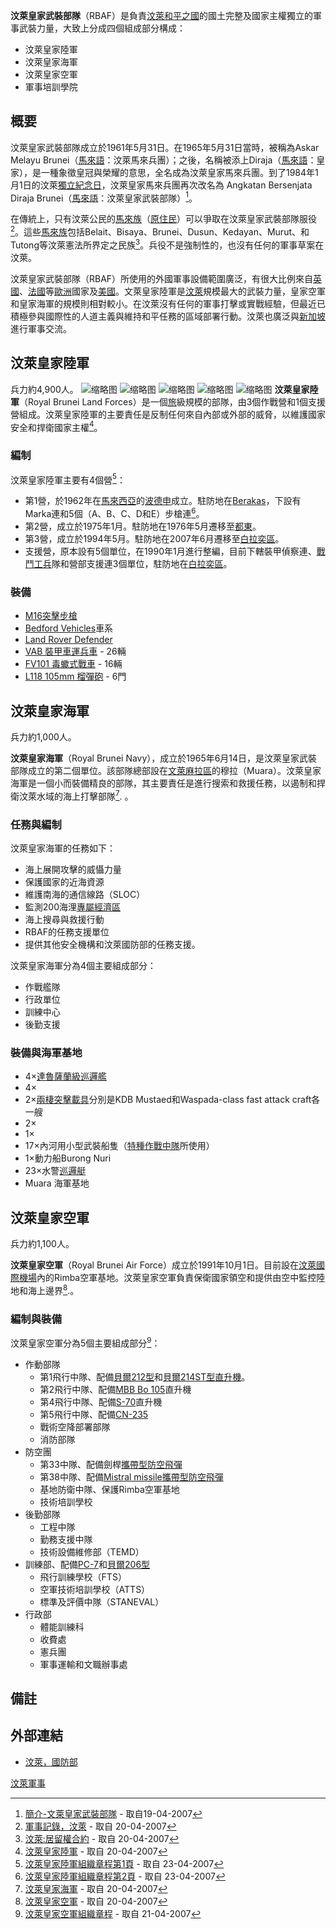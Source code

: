 {{Link style|time=2015-12-11T07:43:36+00:00}}
{{Infobox National Military
|country=汶萊和平之國
|name=汶萊皇家武裝部隊
|image=[[File:War_Flag_of_Brunei.svg|180px]] 
|caption=
|branches=
{{nowrap|[[:en:Royal_Brunei_Land_Forces|汶萊皇家陸軍]]}}<br/><br/>
{{nowrap|[[File:War_Flag_of_Brunei.svg|30px]] [[:en:Royal_Brunei_Navy|汶萊皇家海軍]]}}<br/><br/>
{{nowrap|[[File:Fin_Flash_of_Brunei.svg|30px]] [[:en:Royal_Brunei_Air_Force|汶萊皇家空軍]]}}<br/><br/>
<!-- Leadership -->
|commander-in-chief =
|commander-in-chief_title=
|minister           =
|minister_title     =
|commander          =
|commander_title    =
<!-- Manpower -->
|age                =18 或以上
|conscription       =
|manpower_data      =
|manpower_age       =16-49
|available          =108,356
|available_f        =110,153
|fit                =92,543
|fit_f              =95,301
|reaching           =3,460
|reaching_f         =3,399
|active=7,000 （[[:en:List_of_countries_by_number_of_active_troops|排名134位]]）
<!-- Financial -->
|amount             =
|percent_GDP        =4.5% (2006)
<!-- Industrial -->
|domestic_suppliers=
|foreign_suppliers= {{AUS}}<br/>{{BEL}}<br/>{{CAN}}<br/>{{CHN}}<br/>{{CUB}}<br/>{{EGY}}<br/>{{FRA}}<br/>{{GER}}<br/>{{IND}}<br/>{{INA}}<br/>{{IRI}}<br/>{{ITA}}<br/>{{JPN}}<br/>{{PRK}}<br/>{{KOR}}<br/>{{MYS}}<br/>{{NED}}<br/>{{PAK}}<br/>{{RUS}}<br/>{{KSA}}<br/>{{ESP}}<br/>{{SWE}}<br/>{{SYR}}<br/>{{TUR}}<br/>{{GBR}}<br/>{{USA}}<br/>{{YEM}}
}}

'''汶萊皇家武裝部隊'''（RBAF）是負責[[汶萊|汶萊和平之國]]的國土完整及國家主權獨立的軍事武裝力量，大致上分成四個組成部分構成：

* 汶萊皇家陸軍
* 汶萊皇家海軍
* 汶萊皇家空軍
* 軍事培訓學院

== 概要 ==

汶萊皇家武裝部隊成立於1961年5月31日。在1965年5月31日當時，被稱為Askar Melayu Brunei（[[馬來語|馬來語]]：汶萊馬來兵團）；之後，名稱被添上Diraja（[[馬來語|馬來語]]：皇家），是一種象徵皇冠與榮耀的意思，全名成為汶萊皇家馬來兵團。到了1984年1月1日的汶萊[[獨立紀念日|獨立紀念日]]，汶萊皇家馬來兵團再次改名為 Angkatan Bersenjata Diraja Brunei（[[馬來語|馬來語]]：汶萊皇家武裝部隊）<ref name="intro">[http://www.mindef.gov.bn/mindefweb/main/e_armforceshistory.html 簡介-文萊皇家武裝部隊] {{webarchive|url=https://web.archive.org/web/20070428145810/http://www.mindef.gov.bn/mindefweb/main/e_armforceshistory.html |date=2007-04-28 }} - 取自19-04-2007</ref>。

在傳統上，只有汶萊公民的[[馬來族|馬來族]]（[[原住民|原住民]]）可以爭取在汶萊皇家武裝部隊服役<ref>[http://travel.state.gov/visa/reciprocity/Country%20Folder/B/Brunei.htm 軍事記錄，汶萊] {{Wayback|url=http://travel.state.gov/visa/reciprocity/Country%20Folder/B/Brunei.htm |date=20070418182337 }} - 取自 20-04-2007</ref>。這些[[馬來族|馬來族]]包括Belait、Bisaya、Brunei、Dusun、Kedayan、Murut、和Tutong等汶萊憲法所界定之民族<ref>[http://www.hawaii.edu/cseas/pubs/brunei/brunei.html 汶萊:居留權合約] {{Wayback|url=http://www.hawaii.edu/cseas/pubs/brunei/brunei.html |date=20060913231154 }} - 取自 20-04-2007</ref>。兵役不是強制性的，也沒有任何的軍事草案在汶萊。 

汶萊皇家武裝部隊（RBAF）所使用的外國軍事設備範圍廣泛，有很大比例來自[[英國|英國]]、[[法國|法國]]等[[歐洲|歐洲]]國家及[[美國|美國]]。文萊皇家陸軍是[[汶萊|汶萊]]規模最大的武裝力量，皇家空軍和皇家海軍的規模則相對較小。在汶萊沒有任何的軍事打擊或實戰經驗，但最近已積極參與國際性的人道主義與維持和平任務的區域部署行動。汶萊也廣泛與[[新加坡|新加坡]]進行軍事交流。


== 汶萊皇家陸軍 ==
兵力約4,900人。
[[File:Brunei_Army_DM-SD-04-17076.jpg|缩略图]]
[[File:US_Navy_090806-N-8539M-233_Royal_Brunei_Land_Force_medical_personnel_provide_emergency_medical_treatment_to_U.S._Marines_simulating_mudslide_victims_during_a_humanitarian_and_disaster_relief_training_scenario.jpg|缩略图]]
[[File:RAN-IFR_2013_D2_140.JPG|缩略图]]
[[File:FV101_Scorpion_Megapixie.jpg|缩略图]]
[[File:USMC-100503-M-4896B-002.jpg|缩略图]]
'''汶萊皇家陸軍'''（Royal Brunei Land Forces）是一個[[旅|旅]]級規模的部隊，由3個作戰營和1個支援營組成。汶萊皇家陸軍的主要責任是反制任何來自內部或外部的威脅，以維護國家安全和捍衛國家主權<ref>[http://www.mindef.gov.bn/mindefweb/landforces/e_home.html 汶萊皇家陸軍] {{webarchive|url=https://web.archive.org/web/20070402224142/http://www.mindef.gov.bn/mindefweb/landforces/e_home.html |date=2007-04-02 }} - 取自 20-04-2007</ref>。 

=== 編制 ===
汶萊皇家陸軍主要有4個營<ref>[http://www.mindef.gov.bn/mindefweb/landforces/e_org_page1.html 汶萊皇家陸軍組織章程第1頁] {{webarchive|url=https://web.archive.org/web/20070927182839/http://www.mindef.gov.bn/mindefweb/landforces/e_org_page1.html |date=2007-09-27 }} - 取自 23-04-2007</ref>：

* 第1營，於1962年在[[馬來西亞|馬來西亞]]的[[波德申|波德申]]成立。駐防地在[[:en:Berakas_Town|Berakas]]，下設有Marka連和5個（A、B、C、D和E）步槍連<ref>[http://www.mindef.gov.bn/mindefweb/landforces/e_org_page2.html 汶萊皇家陸軍組織章程第2頁] {{webarchive|url=https://web.archive.org/web/20070222004658/http://www.mindef.gov.bn/mindefweb/landforces/e_org_page2.html |date=2007-02-22 }} - 取自 23-04-2007</ref>。
* 第2營，成立於1975年1月。駐防地在1976年5月遷移至[[都東區|都東]]。
* 第3營，成立於1994年5月。駐防地在2007年6月遷移至[[白拉奕區|白拉奕區]]。
* 支援營，原本設有5個單位，在1990年1月進行整編，目前下轄裝甲偵察連、[[戰鬥工兵|戰鬥工兵]]隊和營部支援連3個單位，駐防地在[[白拉奕區|白拉奕區]]。

=== 裝備 ===
* [[M16突擊步槍|M16突擊步槍]]
* [[:en:Bedford_Vehicles|Bedford Vehicles]]車系
* [[:en:Land_Rover_Defender|Land Rover Defender]]
* [[:en:Véhicule_de_l'Avant_Blindé|VAB 裝甲車運兵車]] - 26輛
* [[:en:FV101_Scorpion|FV101 毒蠍式戰車]] - 16輛
* [[:en:L118_Light_Gun|L118 105mm 榴彈砲]] - 6門

== 汶萊皇家海軍 ==
兵力約1,000人。

'''汶萊皇家海軍'''（Royal Brunei Navy），成立於1965年6月14日，是汶萊皇家武裝部隊成立的第二個單位。該部隊總部設在[[文萊麻拉區|文萊麻拉區]]的穆拉（Muara）。汶萊皇家海軍是一個小而裝備精良的部隊，其主要責任是進行搜索和救援任務，以遏制和捍衛汶萊水域的海上打擊部隊<ref>[http://www.mindef.gov.bn/mindefweb/navy/e_home.html 汶萊皇家海軍] {{webarchive|url=https://web.archive.org/web/20070402224243/http://www.mindef.gov.bn/mindefweb/navy/e_home.html |date=2007-04-02 }} - 取自 20-04-2007</ref>.
。

=== 任務與編制 ===
汶萊皇家海軍的任務如下： 

* 海上展開攻擊的威懾力量
* 保護國家的近海資源
* 維護南海的通信線路（SLOC） 
* 監測200海浬[[專屬經濟區|專屬經濟區]]
* 海上搜尋與救援行動
* RBAF的任務支援單位
* 提供其他安全機構和汶萊國防部的任務支援。
 
汶萊皇家海軍分為4個主要組成部分： 

* 作戰艦隊
* 行政單位
* 訓練中心
* 後勤支援

=== 裝備與海軍基地 ===
* 4×[[達魯薩蘭級巡邏艦|達魯薩蘭級巡邏艦]]
* 4×{{link-en|伊蒂哈德級巡邏艇|Ijtihad-class patrol boat|伊蒂哈德級巡邏艇}}
* 2×[[兩棲突擊載具|兩棲突擊載具]]分別是KDB Mustaed和Waspada-class fast attack craft各一艘
* 2×{{link-en|薩菈莎登陸艇|Serasa-class landing craft|薩菈莎登陸艇}}
* 1×{{link-en|大關級登陸艇|Damuan-class landing craft|大關級登陸艇}}
* 17×內河用小型武裝船隻（[[特種部隊|特種作戰中隊]]所使用） 
* 1×動力船Burong Nuri
* 23×水警[[巡邏艇|巡邏艇]]
* Muara 海軍基地

== 汶萊皇家空軍 ==
兵力約1,100人。

'''汶萊皇家空軍'''（Royal Brunei Air Force）成立於1991年10月1日。目前設在[[汶萊國際機場|汶萊國際機場]]內的Rimba空軍基地。汶萊皇家空軍負責保衛國家領空和提供由空中監控陸地和海上邊界<ref>[http://www.mindef.gov.bn/mindefweb/airforce/e_home.html 汶萊皇家空軍] {{webarchive|url=https://web.archive.org/web/20070402224206/http://www.mindef.gov.bn/mindefweb/airforce/e_home.html |date=2007-04-02 }} - 取自 20-04-2007</ref>.。

=== 編制與裝備 ===
汶萊皇家空軍分為5個主要組成部分<ref>[http://www.mindef.gov.bn/mindefweb/airforce/e_org.html 汶萊皇家空軍組織章程] {{webarchive|url=https://web.archive.org/web/20070220050710/http://www.mindef.gov.bn/mindefweb/airforce/e_org.html |date=2007-02-20 }} - 取自 21-04-2007</ref>：

* 作動部隊
** 第1飛行中隊、配備[[貝爾直升機公司|貝爾212型]]和[[貝爾直升機公司|貝爾214ST型]][[直升機|直升機]]。 
** 第2飛行中隊、配備[[:en:MBB_Bo_105|MBB Bo 105]]直升機
** 第4飛行中隊、配備[[UH-60黑鷹直升機|S-70]]直升機
** 第5飛行中隊、配備[[:en:CASA_CN-235|CN-235]]
** 戰術空降部署部隊
** 消防部隊
* 防空團
** 第33中隊、配備劍桿[[攜帶型防空飛彈|攜帶型防空飛彈]]
** 第38中隊、配備[[:en:Mistral_missile|Mistral missile]][[攜帶型防空飛彈|攜帶型防空飛彈]]
** 基地防衛中隊、保護Rimba空軍基地
** 技術培訓學校
* 後勤部隊
** 工程中隊
** 勤務支援中隊
** 技術設備維修部（TEMD）
* 訓練部、配備[[:en:Pilatus_PC-7|PC-7]]和[[貝爾直升機公司|貝爾206型]]
** 飛行訓練學校（FTS）
** 空軍技術培訓學校（ATTS）
** 標準及評價中隊（STANEVAL）
* 行政部
** 體能訓練科
** 收費處
** 憲兵團
** 軍事運輸和文職辦事處

== 備註 ==
{{reflist|2}}


== 外部連結 ==
* [http://www.mindef.gov.bn/ 汶萊，國防部] {{Wayback|url=http://www.mindef.gov.bn/ |date=20201208195953 }}
{{文莱专题}}
{{亞洲各国家和地區军事}}

[[Category:汶萊軍事|]]